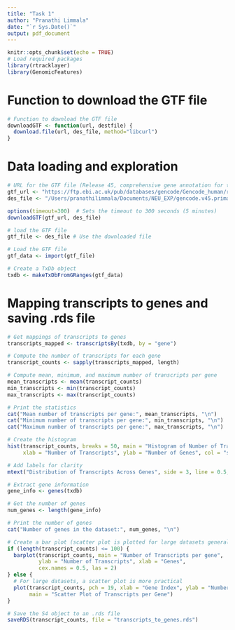 ```yaml
---
title: "Task 1"
author: "Pranathi Limmala"
date: "`r Sys.Date()`"
output: pdf_document
---
```


```r
knitr::opts_chunk$set(echo = TRUE)
# Load required packages
library(rtracklayer)
library(GenomicFeatures)
```

# Function to download the GTF file
```r
# Function to download the GTF file
downloadGTF <- function(url, destfile) {
  download.file(url, des_file, method="libcurl")
}
```

# Data loading and exploration
```r
# URL for the GTF file (Release 45, comprehensive gene annotation for the primary assembly)
gtf_url <- "https://ftp.ebi.ac.uk/pub/databases/gencode/Gencode_human/release_45/gencode.v45.primary_assembly.annotation.gtf.gz"
des_file <- "/Users/pranathilimmala/Documents/NEU_EXP/gencode.v45.primary_assembly.annotation.gtf.gz"

options(timeout=300)  # Sets the timeout to 300 seconds (5 minutes)
downloadGTF(gtf_url, des_file)

# load the GTF file
gtf_file <- des_file # Use the downloaded file

# Load the GTF file
gtf_data <- import(gtf_file)

# Create a TxDb object
txdb <- makeTxDbFromGRanges(gtf_data)
```


# Mapping transcripts to genes and saving .rds file
```r
# Get mappings of transcripts to genes
transcripts_mapped <- transcriptsBy(txdb, by = "gene")

# Compute the number of transcripts for each gene
transcript_counts <- sapply(transcripts_mapped, length)

# Compute mean, minimum, and maximum number of transcripts per gene
mean_transcripts <- mean(transcript_counts)
min_transcripts <- min(transcript_counts)
max_transcripts <- max(transcript_counts)

# Print the statistics
cat("Mean number of transcripts per gene:", mean_transcripts, "\n")
cat("Minimum number of transcripts per gene:", min_transcripts, "\n")
cat("Maximum number of transcripts per gene:", max_transcripts, "\n")

# Create the histogram
hist(transcript_counts, breaks = 50, main = "Histogram of Number of Transcripts per gene", 
     xlab = "Number of Transcripts", ylab = "Number of Genes", col = "skyblue", border = "white")

# Add labels for clarity
mtext("Distribution of Transcripts Across Genes", side = 3, line = 0.5, outer = TRUE, cex = 1.2)

# Extract gene information
gene_info <- genes(txdb)

# Get the number of genes
num_genes <- length(gene_info)

# Print the number of genes
cat("Number of genes in the dataset:", num_genes, "\n")

# Create a bar plot (scatter plot is plotted for large datasets generally and hence including here)
if (length(transcript_counts) <= 100) {
  barplot(transcript_counts, main = "Number of Transcripts per gene", 
          ylab = "Number of Transcripts", xlab = "Genes", 
          cex.names = 0.5, las = 2)
} else {
  # For large datasets, a scatter plot is more practical
  plot(transcript_counts, pch = 19, xlab = "Gene Index", ylab = "Number of Transcripts", 
       main = "Scatter Plot of Transcripts per Gene")
}

# Save the S4 object to an .rds file
saveRDS(transcript_counts, file = "transcripts_to_genes.rds")
```
